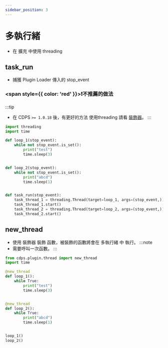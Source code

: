 ```yaml
---
sidebar_position: 3
---
```


# 多執行緒
- 在 擴充 中使用 threading

## task_run
- 捕獲 Plugin Loader 傳入的 stop_event
### <span style={{ color: 'red' }}>❗不推薦的做法</span>
:::tip
- 在 CDPS `>= 1.0.18` 後，有更好的方法 使用threading 請看 [裝飾器](#new_thread)。
:::
```py
import threading
import time

def loop_1(stop_event):
    while not stop_event.is_set():
        print("test")
        time.sleep(3)


def loop_2(stop_event):
    while not stop_event.is_set():
        print("abcd")
        time.sleep(1)


def task_run(stop_event):
    task_thread_1 = threading.Thread(target=loop_1, args=(stop_event,))
    task_thread_1.start()
    task_thread_2 = threading.Thread(target=loop_2, args=(stop_event,))
    task_thread_2.start()
```

## new_thread
- 使用 裝飾器 裝飾 函數，被裝飾的函數將會在 多執行緒 中 執行。
:::note
- 需要呼叫一次函數。
:::
```py
from cdps.plugin.thread import new_thread
import time

@new_thread
def loop_1():
    while True:
        print("test")
        time.sleep(3)


@new_thread
def loop_2():
    while True:
        print("abcd")
        time.sleep(1)


loop_1()
loop_2()
```